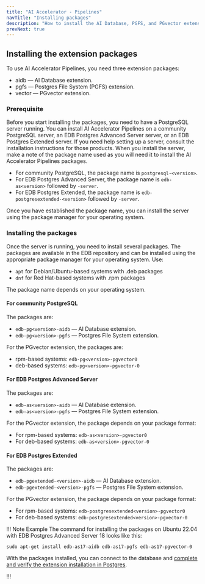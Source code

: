 ```yaml
---
title: "AI Accelerator - Pipelines"
navTitle: "Installing packages"
description: "How to install the AI Database, PGFS, and PGvector extensions from packages."
prevNext: true
---
```


## Installing the extension packages

To use AI Accelerator Pipelines, you need three extension packages:

- aidb &mdash; AI Database extension.
- pgfs &mdash; Postgres File System (PGFS) extension.
- vector &mdash; PGvector extension.

### Prerequisite

Before you start installing the packages, you need to have a PostgreSQL server running. You can install AI Accelerator Pipelines on a community PostgreSQL server, an EDB Postgres Advanced Server server, or an EDB Postgres Extended server. If you need help setting up a server, consult the installation instructions for those products. When you install the server, make a note of the package name used as you will need it to install the AI Accelerator Pipelines packages.

- For community PostgreSQL, the package name is `postgresql-<version>`.
- For EDB Postgres Advanced Server, the package name is `edb-as<version>` followed by `-server`.
- For EDB Postgres Extended, the package name is `edb-postgresextended-<version>` followed by `-server`.

Once you have established the package name, you can install the server using the package manager for your operating system.

### Installing the packages

Once the server is running, you need to install several packages. The packages are available in the EDB repository and can be installed using the appropriate package manager for your operating system. Use:

- `apt` for Debian/Ubuntu-based systems with .deb packages
- `dnf` for Red Hat-based systems with .rpm packages

The package name depends on your operating system.

#### For community PostgreSQL

The packages are:

- `edb-pg<version>-aidb` &mdash; AI Database extension.
- `edb-pg<version>-pgfs` &mdash; Postgres File System extension.

For the PGvector extension, the packages are:

- rpm-based systems: `edb-pg<version>-pgvector0`
- deb-based systems: `edb-pg<version>-pgvector-0`

#### For EDB Postgres Advanced Server

The packages are:

- `edb-as<version>-aidb` &mdash; AI Database extension.
- `edb-as<version>-pgfs` &mdash; Postgres File System extension.

For the PGvector extension, the package depends on your package format:

- For rpm-based systems: `edb-as<version>-pgvector0`
- For deb-based systems: `edb-as<version>-pgvector-0`

#### For EDB Postgres Extended

The packages are: 

- `edb-pgextended-<version>-aidb` &mdash; AI Database extension.
- `edb-pgextended-<version>-pgfs` &mdash; Postgres File System extension.

For the PGvector extension, the package depends on your package format:

- For rpm-based systems: `edb-postgresextended<version>-pgvector0`
- For deb-based systems: `edb-postgresextended<version>-pgvector-0`


!!! Note Example
The command for installing the packages on Ubuntu 22.04 with EDB Postgres Advanced Server 18 looks like this:

```shell
sudo apt-get install edb-as17-aidb edb-as17-pgfs edb-as17-pgvector-0
```

With the packages installed, you can connect to the database and [complete and verify the extension installation in Postgres](complete).

!!!
